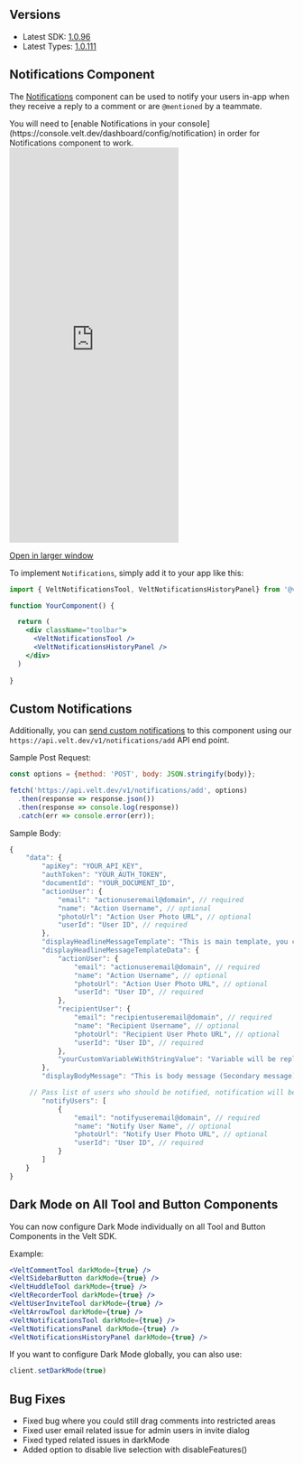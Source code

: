 ## Versions

- Latest SDK: [1.0.96](https://www.npmjs.com/package/@veltdev/react)
- Latest Types: [1.0.111](https://www.npmjs.com/package/@veltdev/types)

## Notifications Component

The [Notifications](/async-collaboration/notifications/setup) component can be used to notify your users in-app when they receive a reply to a comment or are `@mentioned` by a teammate.

<Info>
You will need to [enable Notifications in your console](https://console.velt.dev/dashboard/config/notification) in order for Notifications component to work.
</Info>

<Frame>
<iframe
      src="https://landing-page-demo-velt.vercel.app/?feature=notifications"
      allow="camera; microphone"
      scrolling="no"
      frameBorder="0"
      className="w-full"
      height="700px"
    ></iframe>
</Frame>

[Open in larger window](https://landing-page-demo-velt.vercel.app/?feature=notifications)


To implement `Notifications`, simply add it to your app like this:


```jsx React / Next.js
import { VeltNotificationsTool, VeltNotificationsHistoryPanel} from '@veltdev/react';

function YourComponent() {

  return (
    <div className="toolbar">
      <VeltNotificationsTool />
      <VeltNotificationsHistoryPanel />
    </div>
  )
  
}
```

## Custom Notifications

Additionally, you can [send custom notifications](/async-collaboration/notifications/api-add-notification) to this component using our  `https://api.velt.dev/v1/notifications/add` API end point.


Sample Post Request:
```jsx
const options = {method: 'POST', body: JSON.stringify(body)};

fetch('https://api.velt.dev/v1/notifications/add', options)
  .then(response => response.json())
  .then(response => console.log(response))
  .catch(err => console.error(err));
```

Sample Body:
```jsx
{
    "data": {
        "apiKey": "YOUR_API_KEY",
        "authToken": "YOUR_AUTH_TOKEN",
        "documentId": "YOUR_DOCUMENT_ID", 
        "actionUser": {
            "email": "actionuseremail@domain", // required
            "name": "Action Username", // optional
            "photoUrl": "Action User Photo URL", // optional
            "userId": "User ID", // required
        },
        "displayHeadlineMessageTemplate": "This is main template, you can pass variables using curly brackets like this: {actionUser}, {recipientUser}, {yourCustomVariableWithStringValue}",
        "displayHeadlineMessageTemplateData": {
            "actionUser": {
                "email": "actionuseremail@domain", // required
                "name": "Action Username", // optional
                "photoUrl": "Action User Photo URL", // optional
                "userId": "User ID", // required
            },
            "recipientUser": {
                "email": "recipientuseremail@domain", // required
                "name": "Recipient Username", // optional
                "photoUrl": "Recipient User Photo URL", // optional
                "userId": "User ID", // required
            },
            "yourCustomVariableWithStringValue": "Variable will be replaced with this text"
        },
        "displayBodyMessage": "This is body message (Secondary message)",

	 // Pass list of users who should be notified, notification will be shown to all the users in all section in notification panel and notification history panel, but it will be shown in 'forYou' section also to notifyUsers.
        "notifyUsers": [
            {
                "email": "notifyuseremail@domain", // required
                "name": "Notify User Name", // optional
                "photoUrl": "Notify User Photo URL", // optional
                "userId": "User ID", // required
            }
        ]
    }
}
```


## Dark Mode on All Tool and Button Components

You can now configure Dark Mode individually on all Tool and Button Components in the Velt SDK.

Example:


```jsx
<VeltCommentTool darkMode={true} />
<VeltSidebarButton darkMode={true} />
<VeltHuddleTool darkMode={true} />
<VeltRecorderTool darkMode={true} />
<VeltUserInviteTool darkMode={true} />
<VeltArrowTool darkMode={true} />
<VeltNotificationsTool darkMode={true} />
<VeltNotificationsPanel darkMode={true} />
<VeltNotificationsHistoryPanel darkMode={true} />
```

If you want to configure Dark Mode globally, you can also use:

```jsx
client.setDarkMode(true)
```


## Bug Fixes

- Fixed bug where you could still drag comments into restricted areas
- Fixed user email related issue for admin users in invite dialog
- Fixed typed related issues in darkMode
- Added option to disable live selection with disableFeatures()

